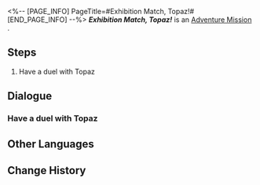 <%-- [PAGE_INFO]
PageTitle=#Exhibition Match, Topaz!#
[END_PAGE_INFO] --%>
{{Stub|Dialogue, characters, and location(s)}}
{{Mission Infobox
|id            = 8014148
|title         = 
|image         = Mission Exhibition Match, Topaz!.png
|type          = Adventure
|event_name    = 
|chapter       = 
|requirements  = 
|summary       = <!--official mission summary from Fate's Atlas-->
|characters    = <!--characters that appear in this mission-->
|startLocation = <!--location as it intially appears on the mission screen-->
|world         = <!--i.e. Penacony-->
|area          = <!--i.e. A Child's Dream-->
|prev          = 
|next          = 
|exp           = 
|credits       = 
|stellarJade   = 
|other         = 
}}
'''''Exhibition Match, Topaz!''''' is an [[Adventure Mission]]<!--in [world]-->.

==Steps==
# Have a duel with Topaz

<!--
==Gameplay Notes==

--><!--
==Trial Character==

-->
==Dialogue==
{{Stub Dialogue}}
===Have a duel with Topaz===
{{Mission Description|type=adventure|location=<!--to be added-->|The core gameplay loop behind Aetherium Wars is "dueling." Challenge different players and show your true strength!}}
{{Dialogue Start}}
:{{tx}}
{{Dialogue End}}

==Other Languages==
{{Other Languages
|en   = Exhibition Match, Topaz!
|zhs  = 表演赛！托帕
|zht  = 表演賽！托帕
|ja   = エキシビションマッチ！トパーズ
|ko   = 시범 경기! 토파즈
|es   = Encuentro de exhibición: Topaz
|fr   = Rencontre amicale : Topaz !
|ru   = Показательный матч! Топаз!
|th   = แมตช์กระชับมิตร! Topaz
|vi   = Giải Biểu Diễn! Topaz
|de   = Schaukampf, Topaz!
|id   = Pertandingan Ekshibisi, Topaz!
|pt   = Batalha de Exibição, Topaz!
}}

==Change History==
{{Change History|1.4}}
